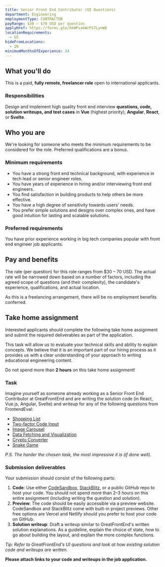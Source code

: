 ```yaml
---
title: Senior Front End Contributor (UI Questions)
department: Engineering
employmentType: CONTRACTOR
payRange: $30 – $70 USD per question
applyHref: https://forms.gle/hkWPvakWrFS7LynW8
locationRequirements:
  - US
hideFromLocations:
  - IN
minimumMonthsOfExperience: 24
---
```


## What you'll do

This is a paid, **fully remote, freelancer role** open to international applicants.

### Responsibilities

Design and implement high quality front end interview **questions, code, solution writeups, and test cases** in **Vue** (highest priority), **Angular**, **React**, or **Svelte**.

## Who you are

We're looking for someone who meets the minimum requirements to be considered for the role. Preferred qualifications are a bonus.

### Minimum requirements

- You have a strong front end technical background, with experience in tech lead or senior engineer roles.
- You have years of experience in hiring and/or interviewing front end engineers.
- You find satisfaction in building products to help others be more effective.
- You have a high degree of sensitivity towards users' needs.
- You prefer simple solutions and designs over complex ones, and have good intuition for lasting and scalable solutions.

### Preferred requirements

You have prior experience working in big tech companies popular with front end engineer job applicants.

## Pay and benefits

The rate (per question) for this role ranges from $30 – 70 USD. The actual rate will be narrowed down based on a number of factors, including the agreed scope of questions (and their complexity), the candidate's experience, qualifications, and actual location.

As this is a freelancing arrangement, there will be no employment benefits conferred.

<div className="border border-neutral-200 dark:border-neutral-700 px-8 rounded-lg">

## Take home assignment

Interested applicants should complete the following take home assignment and submit the required deliverables as part of the application.

This task will allow us to evaluate your technical skills and ability to explain concepts. We believe that it is an important part of our hiring process as it provides us with a clear understanding of your approach to writing educational engineering content.

Do not spend more than **2 hours** on this take home assignment!

### Task

Imagine yourself as someone already working as a Senior Front End Contributor at GreatFrontEnd and are writing the solution code (in React, Vue.js, Angular, Svelte) and writeup for any of the following questions from FrontendEval:

- [Shopping List](https://frontendeval.com/questions/shopping-list)
- [Two-factor Code Input](https://frontendeval.com/questions/code-input)
- [Image Carousel](https://frontendeval.com/questions/image-carousel)
- [Data Fetching and Visualization](https://frontendeval.com/questions/data-fetching)
- [Crypto Converter](https://frontendeval.com/questions/crypto-converter)
- [Snake Game](https://frontendeval.com/questions/snake)

_P.S. The harder the chosen task, the most impressive it is (if done well)._

### Submission deliverables

Your submission should consist of the following parts:

1. **Code**: Use either [CodeSandbox](https://codesandbox.io/), [StackBlitz](https://stackblitz.com/), or a public GitHub repo to host your code. You should not spend more than 2–3 hours on this entire assignment (including writing the question and solution).
2. **Preview**: The code should be easily accessible via a preview website. CodeSandbox and StackBlitz come with built-in project previews. Other free options are Vercel and Netlify should you prefer to host your code on GitHub.
3. **Solution writeup**: Draft a writeup similar to GreatFrontEnd's written solution explanations. As a guideline, explain the choice of state, how to go about building the layout, and explain the more complex functions.

_Tip: Refer to GreatFrontEnd's UI questions and look at how existing solution code and writeups are written._

**Please attach links to your code and writeups in the job application.**

</div>
